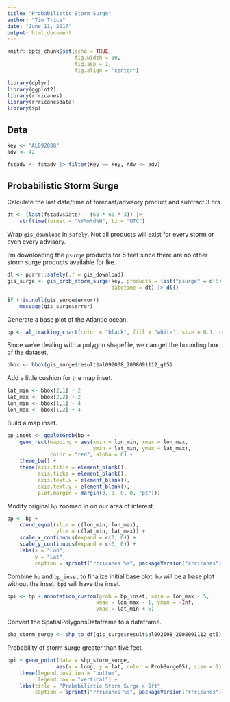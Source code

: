 ```yaml
---
title: "Probabilistic Storm Surge"
author: "Tim Trice"
date: "June 11, 2017"
output: html_document
---
```


```r
knitr::opts_chunk$set(echo = TRUE, 
                      fig.width = 10, 
                      fig.asp = 1, 
                      fig.align = "center")
```

```r
library(dplyr)
library(ggplot2)
library(rrricanes)
library(rrricanesdata)
library(sp)
```

## Data

```r
key <- "AL092008"
adv <- 42
```

```r
fstadv <- fstadv |> filter(Key == key, Adv <= adv)
```

## Probabilistic Storm Surge

Calculate the last date/time of forecast/advisory product and subtract 3 hrs

```r
dt <- (last(fstadv$Date) - (60 * 60 * 3)) |> 
    strftime(format = "%Y%m%d%H", tz = "UTC")
```

Wrap `gis_download` in `safely`. Not all products will exist for every storm or even every advisory. 

I'm downloading the `psurge` products for 5 feet since there are no other storm surge products available for Ike.

```r
dl <- purrr::safely(.f = gis_download)
gis_surge <- gis_prob_storm_surge(key, products = list("psurge" = c(5)), 
                                  datetime = dt) |> dl()

if (!is.null(gis_surge$error))
    message(gis_surge$error)
```

Generate a base plot of the Atlantic ocean.

```r
bp <- al_tracking_chart(color = "black", fill = "white", size = 0.1, res = 50)
```

Since we're dealing with a polygon shapefile, we can get the bounding box of the dataset.

```r
bbox <- bbox(gis_surge$result$al092008_2008091112_gt5)
```

Add a little cushion for the map inset.

```r
lat_min <- bbox[2,1] - 2
lat_max <- bbox[2,2] + 2
lon_min <- bbox[1,1] - 4
lon_max <- bbox[1,2] + 4
```

Build a map inset.

```r
bp_inset <- ggplotGrob(bp +
    geom_rect(mapping = aes(xmin = lon_min, xmax = lon_max,
                            ymin = lat_min, ymax = lat_max),
              color = "red", alpha = 0) +
    theme_bw() +
    theme(axis.title = element_blank(),
          axis.ticks = element_blank(),
          axis.text.x = element_blank(),
          axis.text.y = element_blank(),
          plot.margin = margin(0, 0, 0, 0, "pt")))
```

Modify original `bp` zoomed in on our area of interest.

```r
bp <- bp +
    coord_equal(xlim = c(lon_min, lon_max),
                ylim = c(lat_min, lat_max)) +
    scale_x_continuous(expand = c(0, 0)) +
    scale_y_continuous(expand = c(0, 0)) +
    labs(x = "Lon",
         y = "Lat",
         caption = sprintf("rrricanes %s", packageVersion("rrricanes")))
```

Combine `bp` and `bp_inset` to finalize initial base plot. `bp` will be a base plot without the inset. `bpi` will have the inset.

```r
bpi <- bp + annotation_custom(grob = bp_inset, xmin = lon_max - 5,
                             xmax = lon_max - 1, ymin = -Inf,
                             ymax = lat_min + 5)
```

Convert the SpatialPolygonsDataframe to a dataframe.

```r
shp_storm_surge <- shp_to_df(gis_surge$result$al092008_2008091112_gt5) 
```

Probability of storm surge greater than five feet.

```r
bpi + geom_point(data = shp_storm_surge, 
                aes(x = long, y = lat, color = ProbSurge05), size = 1) + 
    theme(legend.position = "bottom", 
          legend.box = "vertical") +
    labs(title = "Probabilistic Storm Surge > 5ft", 
         caption = sprintf("rrricanes %s", packageVersion("rrricanes")))
```
